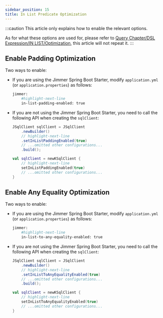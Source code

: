 ```yaml
---
sidebar_position: 15
title: In List Predicate Optimization
---
```



:::caution
This article only explains how to enable the relevant options.

As for what these options are used for, please refer to [Query Chapter/DSL Expression/IN LIST/Optimization](../query/expression#optimization), this article will not repeat it.
:::

## Enable Padding Optimization

Two ways to enable:

-   If you are using the Jimmer Spring Boot Starter, modify `application.yml` (or `application.properties`) as follows:

    ```sh title="application.yml"
    jimmer:
        #highlight-next-line
        in-list-padding-enabled: true
    ```

-   If you are not using the Jimmer Spring Boot Starter, you need to call the following API when creating the `sqlClient`:

    <Tabs groupId="language">
    <TabItem value="java" label="Java">

    ```java
    JSqlClient sqlClient = JSqlClient
        .newBuilder()
        // highlight-next-line
        .setInListPaddingEnabled(true)
        // ...omitted other configurations...
        .build();
    ```

    </TabItem>
    <TabItem value="kotlin" label="Kotlin">

    ```kotlin
    val sqlClient = newKSqlClient {
        // highlight-next-line
        setInListPaddingEnabled(true)
        // ...omitted other configurations...
    }
    ```

    </TabItem>
    </Tabs>

## Enable Any Equality Optimization

Two ways to enable:

-   If you are using the Jimmer Spring Boot Starter, modify `application.yml` (or `application.properties`) as follows:

    ```sh title="application.yml"
    jimmer:
        #highlight-next-line
        in-list-to-any-equality-enabled: true
    ```

-   If you are not using the Jimmer Spring Boot Starter, you need to call the following API when creating the `sqlClient`:

    <Tabs groupId="language">
    <TabItem value="java" label="Java">

    ```java
    JSqlClient sqlClient = JSqlClient
        .newBuilder()
        // highlight-next-line
        .setInListToAnyEqualityEnabled(true)
        // ...omitted other configurations...
        .build();
    ```

    </TabItem>
    <TabItem value="kotlin" label="Kotlin">

    ```kotlin
    val sqlClient = newKSqlClient {
        // highlight-next-line
        setInListToAnyEqualityEnabled(true)
        // ...omitted other configurations...
    }
    ```

    </TabItem>
    </Tabs>